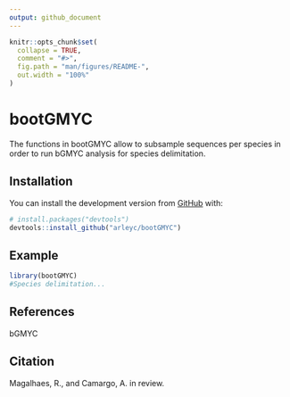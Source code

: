 ```yaml
---
output: github_document
---
```


<!-- README.md is generated from README.Rmd. Please edit that file -->

```r
knitr::opts_chunk$set(
  collapse = TRUE,
  comment = "#>",
  fig.path = "man/figures/README-",
  out.width = "100%"
)
```

# bootGMYC

<!-- badges: start -->
<!-- badges: end -->

The functions in bootGMYC allow to subsample sequences per species
in order to run bGMYC analysis for species delimitation.

## Installation

You can install the development version from [GitHub](https://github.com/) with:

``` r
# install.packages("devtools")
devtools::install_github("arleyc/bootGMYC")
```
## Example

```r
library(bootGMYC)
#Species delimitation...
```

## References

bGMYC

## Citation

Magalhaes, R., and Camargo, A. in review.
